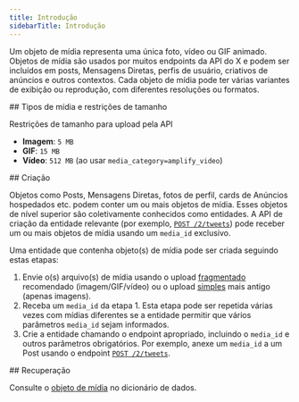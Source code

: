 ```yaml
---
title: Introdução
sidebarTitle: Introdução
---
```


Um objeto de mídia representa uma única foto, vídeo ou GIF animado. Objetos de mídia são usados por muitos endpoints da API do X e podem ser incluídos em posts, Mensagens Diretas, perfis de usuário, criativos de anúncios e outros contextos. Cada objeto de mídia pode ter várias variantes de exibição ou reprodução, com diferentes resoluções ou formatos.

<div id="media-types-size-restrictions">
  ## Tipos de mídia e restrições de tamanho
</div>

Restrições de tamanho para upload pela API

- **Imagem**: `5 MB`
- **GIF**: `15 MB`
- **Vídeo**: `512 MB` (ao usar `media_category=amplify_video`)

<div id="creation">
  ## Criação
</div>

Objetos como Posts, Mensagens Diretas, fotos de perfil, cards de Anúncios hospedados etc. podem conter um ou mais objetos de mídia. Esses objetos de nível superior são coletivamente conhecidos como entidades. A API de criação da entidade relevante (por exemplo, [`POST /2/tweets`](/pt-BR/x-api/posts/creation-of-a-post)) pode receber um ou mais objetos de mídia usando um `media_id` exclusivo.

Uma entidade que contenha objeto(s) de mídia pode ser criada seguindo estas etapas:

1. Envie o(s) arquivo(s) de mídia usando o upload [fragmentado](/pt-BR/x-api-/media/quickstart/media-upload-chunked) recomendado (imagem/GIF/vídeo) ou o upload [simples](/pt-BR/x-api/media-upload/media-upload) mais antigo (apenas imagens).
2. Receba um `media_id` da etapa 1. Esta etapa pode ser repetida várias vezes com mídias diferentes se a entidade permitir que vários parâmetros `media_id` sejam informados.
3. Crie a entidade chamando o endpoint apropriado, incluindo o `media_id` e outros parâmetros obrigatórios. Por exemplo, anexe um `media_id` a um Post usando o endpoint [`POST /2/tweets`](/pt-BR/x-api/posts/creation-of-a-post).

<div id="retrieving">
  ## Recuperação
</div>

Consulte o [objeto de mídia](/pt-BR/x-api/fundamentals/data-dictionary#media) no dicionário de dados.